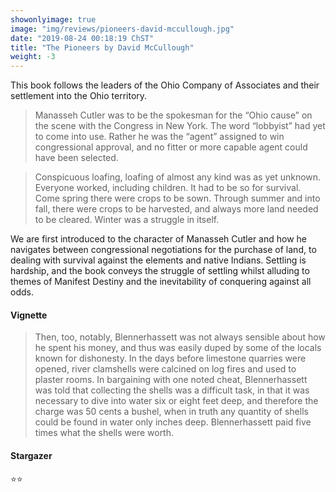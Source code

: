 ```yaml
---
showonlyimage: true
image: "img/reviews/pioneers-david-mccullough.jpg"
date: "2019-08-24 00:18:19 ChST" 
title: "The Pioneers by David McCullough"
weight: -3
---
```


This book follows the leaders of the Ohio Company of Associates and their settlement into the Ohio territory. 

> Manasseh Cutler was to be the spokesman for the “Ohio cause” on the scene with the Congress in New York. The word “lobbyist” had yet to come into use. Rather he was the “agent” assigned to win congressional approval, and no fitter or more capable agent could have been selected.

> Conspicuous loafing, loafing of almost any kind was as yet unknown. Everyone worked, including children. It had to be so for survival. Come spring there were crops to be sown. Through summer and into fall, there were crops to be harvested, and always more land needed to be cleared. Winter was a struggle in itself.

We are first introduced to the character of Manasseh Cutler and how he navigates between congressional negotiations for the purchase of land, to dealing with survival against the elements and native Indians. Settling is hardship, and the book conveys the struggle of settling whilst alluding to themes of Manifest Destiny and the inevitability of conquering against all odds. 

#### Vignette
> Then, too, notably, Blennerhassett was not always sensible about how he spent his money, and thus was easily duped by some of the locals known for dishonesty. In the days before limestone quarries were opened, river clamshells were calcined on log fires and used to plaster rooms. In bargaining with one noted cheat, Blennerhassett was told that collecting the shells was a difficult task, in that it was necessary to dive into water six or eight feet deep, and therefore the charge was 50 cents a bushel, when in truth any quantity of shells could be found in water only inches deep. Blennerhassett paid five times what the shells were worth.

#### Stargazer
⭐️⭐️️
